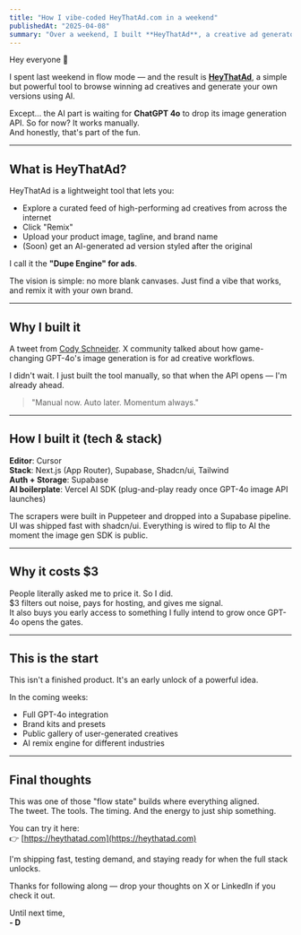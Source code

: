 ```yaml
---
title: "How I vibe-coded HeyThatAd.com in a weekend"
publishedAt: "2025-04-08"
summary: "Over a weekend, I built **HeyThatAd**, a creative ad generator inspired by winning visual ads online. While I wait for GPT-4o image generation API to open up, the product already works manually — and it's live for $3. Here's how I built it with Cursor, Supabase, and Next.js."
---
```


Hey everyone 👋

I spent last weekend in flow mode — and the result is [**HeyThatAd**](https://heythatad.com), a simple but powerful tool to browse winning ad creatives and generate your own versions using AI.

Except… the AI part is waiting for **ChatGPT 4o** to drop its image generation API. So for now? It works manually.  
And honestly, that's part of the fun.

---

## What is HeyThatAd?

HeyThatAd is a lightweight tool that lets you:

- Explore a curated feed of high-performing ad creatives from across the internet
- Click "Remix"
- Upload your product image, tagline, and brand name
- (Soon) get an AI-generated ad version styled after the original

I call it the **"Dupe Engine" for ads**.

The vision is simple: no more blank canvases. Just find a vibe that works, and remix it with your own brand.

---

## Why I built it

A tweet from [Cody Schneider](https://twitter.com/codyschneiderxx). X community talked about how game-changing GPT-4o's image generation is for ad creative workflows.

I didn't wait. I just built the tool manually, so that when the API opens — I'm already ahead.

> "Manual now. Auto later. Momentum always."

---

## How I built it (tech & stack)

**Editor**: Cursor  
**Stack**: Next.js (App Router), Supabase, Shadcn/ui, Tailwind  
**Auth + Storage**: Supabase  
**AI boilerplate**: Vercel AI SDK (plug-and-play ready once GPT-4o image API launches)

The scrapers were built in Puppeteer and dropped into a Supabase pipeline. UI was shipped fast with shadcn/ui. Everything is wired to flip to AI the moment the image gen SDK is public.

---

## Why it costs $3

People literally asked me to price it. So I did.  
$3 filters out noise, pays for hosting, and gives me signal.  
It also buys you early access to something I fully intend to grow once GPT-4o opens the gates.

---

## This is the start

This isn't a finished product. It's an early unlock of a powerful idea.

In the coming weeks:

- Full GPT-4o integration
- Brand kits and presets
- Public gallery of user-generated creatives
- AI remix engine for different industries

---

## Final thoughts

This was one of those "flow state" builds where everything aligned.  
The tweet. The tools. The timing. And the energy to just ship something.

You can try it here:  
👉 [https://heythatad.com](https://heythatad.com)

I'm shipping fast, testing demand, and staying ready for when the full stack unlocks.

Thanks for following along — drop your thoughts on X or LinkedIn if you check it out.

Until next time,  
**- D**
